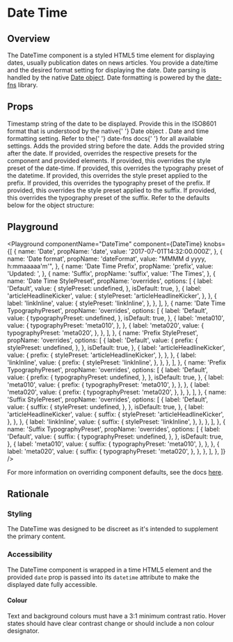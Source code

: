 


# Date Time

## Overview

The DateTime component is a styled HTML5 time element for displaying dates, usually publication dates on news articles. You provide a date/time and the desired format setting for displaying the date.
Date parsing is handled by the native [Date object](https://developer.mozilla.org/en-US/docs/Web/JavaScript/Reference/Global_Objects/Date).
Date formatting is powered by the [date-fns](https://date-fns.org/v2.6.0/docs/format) library.

## Props

<LegacyBlock marginTop="sizing040">
  <Prop name="date" type="string | number" required>
    Timestamp string of the date to be displayed. Provide this in the ISO8601
    format that is understood by the native{' '}
    <Link href="https://developer.mozilla.org/en-US/docs/Web/JavaScript/Reference/Global_Objects/Date">
      Date object
    </Link>
    .
  </Prop>
  <Prop name="dateFormat" type="string">
    Date and time formatting setting. Refer to the{' '}
    <Link href="https://date-fns.org/v2.6.0/docs/format">date-fns docs</Link>{' '}
    for all available settings.
  </Prop>
  <Prop name="prefix" type="string">
    Adds the provided string before the date.
  </Prop>
  <Prop name="suffix" type="string">
    Adds the provided string after the date.
  </Prop>
  <Prop name="overrides" type="object">
    If provided, overrides the respective presets for the component and provided elements.
    <Prop name="stylePreset" type="MQ<StylePresetKeys>">
      If provided, this overrides the style preset of the date-time.
    </Prop>
    <Prop name="typographyPreset" type="MQ<TypographyPresetKeys>">
      If provided, this overrides the typography preset of the datetime.
    </Prop>
    <Prop name="prefix" type="object">
      <Prop name="stylePreset" type="MQ<StylePresetKeys>">
        If provided, this overrides the style preset applied to the prefix.
      </Prop>
      <Prop name="typographyPreset" type="MQ<TypographyPresetKeys>">
        If provided, this overrides the typography preset of the prefix.
      </Prop>
    </Prop>
    <Prop name="suffix" type="object">
      <Prop name="stylePreset" type="MQ<StylePresetKeys>" >
        If provided, this overrides the style preset applied to the suffix.
      </Prop>
      <Prop name="typographyPreset" type="MQ<TypographyPresetKeys>">
        If provided, this overrides the typography preset of the suffix.
      </Prop>
    </Prop>
    Refer to the defaults below for the object structure:
    <CodeFromDefaultPresets componentName="dateTime" />
  </Prop>
</LegacyBlock>

## Playground

<Playground
  componentName="DateTime"
  component={DateTime}
  knobs={[
    {
      name: 'Date',
      propName: 'date',
      value: '2017-07-01T14:32:00.000Z',
    },
    {
      name: 'Date format',
      propName: 'dateFormat',
      value: "MMMM d yyyy, h:mmaaaaa'm'",
    },
    {
      name: 'Date Time Prefix',
      propName: 'prefix',
      value: 'Updated: ',
    },
    {
      name: 'Suffix',
      propName: 'suffix',
      value: 'The Times',
    },
    {
      name: 'Date Time StylePreset',
      propName: 'overrides',
      options: [
        {
          label: 'Default',
          value: {
            stylePreset: undefined,
          },
          isDefault: true,
        },
        {
          label: 'articleHeadlineKicker',
          value: {
            stylePreset: 'articleHeadlineKicker',
          },
        },
        {
          label: 'linkInline',
          value: {
            stylePreset: 'linkInline',
          },
        },
      ],
    },
    {
      name: 'Date Time TypographyPreset',
      propName: 'overrides',
      options: [
        {
          label: 'Default',
          value: {
            typographyPreset: undefined,
          },
          isDefault: true,
        },
        {
          label: 'meta010',
          value: {
            typographyPreset: 'meta010',
          },
        },
        {
          label: 'meta020',
          value: {
            typographyPreset: 'meta020',
          },
        },
      ],
    },
    {
      name: 'Prefix StylePreset',
      propName: 'overrides',
      options: [
        {
          label: 'Default',
          value: {
            prefix: {
              stylePreset: undefined,
            },
          },
          isDefault: true,
        },
        {
          label: 'articleHeadlineKicker',
          value: {
            prefix: {
              stylePreset: 'articleHeadlineKicker',
            },
          },
        },
        {
          label: 'linkInline',
          value: {
            prefix: {
              stylePreset: 'linkInline',
            },
          },
        },
      ],
    },
    {
      name: 'Prefix TypographyPreset',
      propName: 'overrides',
      options: [
        {
          label: 'Default',
          value: {
            prefix: {
              typographyPreset: undefined,
            },
          },
          isDefault: true,
        },
        {
          label: 'meta010',
          value: {
            prefix: {
              typographyPreset: 'meta010',
            },
          },
        },
        {
          label: 'meta020',
          value: {
            prefix: {
              typographyPreset: 'meta020',
            },
          },
        },
      ],
    },
    {
      name: 'Suffix StylePreset',
      propName: 'overrides',
      options: [
        {
          label: 'Default',
          value: {
            suffix: {
              stylePreset: undefined,
            },
          },
          isDefault: true,
        },
        {
          label: 'articleHeadlineKicker',
          value: {
            suffix: {
              stylePreset: 'articleHeadlineKicker',
            },
          },
        },
        {
          label: 'linkInline',
          value: {
            suffix: {
              stylePreset: 'linkInline',
            },
          },
        },
      ],
    },
    {
      name: 'Suffix TypographyPreset',
      propName: 'overrides',
      options: [
        {
          label: 'Default',
          value: {
            suffix: {
              typographyPreset: undefined,
            },
          },
          isDefault: true,
        },
        {
          label: 'meta010',
          value: {
            suffix: {
              typographyPreset: 'meta010',
            },
          },
        },
        {
          label: 'meta020',
          value: {
            suffix: {
              typographyPreset: 'meta020',
            },
          },
        },
      ],
    },
  ]}
/>

For more information on overriding component defaults, see the docs [here](/theming/component-defaults).

## Rationale

### Styling

The DateTime was designed to be discreet as it's intended to supplement the primary content.

### Accessibility

The DateTime component is wrapped in a time HTML5 element and the provided `date` prop is passed into its `datetime` attribute to make the displayed date fully accessible.

#### Colour

Text and background colours must have a 3:1 minimum contrast ratio.
Hover states should have clear contrast change or should include a non colour designator.
